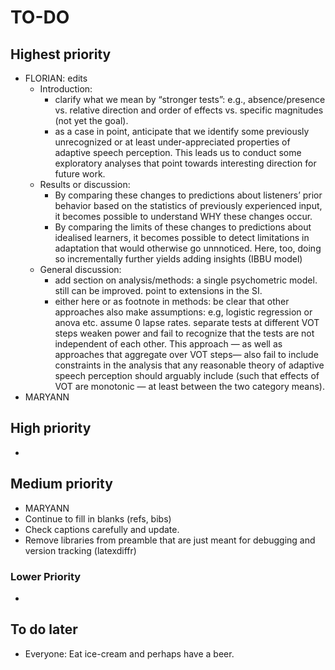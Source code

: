 <!-- Do NOT knit this document. It is part of a larger document. Instead knit the main document (my-apa-formatted-article) -->

# TO-DO

## Highest priority
 * FLORIAN: edits
   * Introduction: 
     * clarify what we mean by "stronger tests": e.g., absence/presence vs. relative direction and order of effects vs. specific magnitudes (not yet the goal). 
     * as a case in point, anticipate that we identify some previously unrecognized or at least under-appreciated properties of adaptive speech perception. This leads us to conduct some exploratory analyses that point towards interesting direction for future work. 
     
   * Results or discussion:
     * By comparing these changes to predictions about listeners' prior behavior based on the statistics of previously experienced input, it becomes possible to understand WHY these changes occur.
     * By comparing the limits of these changes to predictions about idealised learners, it becomes possible to detect limitations in adaptation that would otherwise go unnnoticed. Here, too, doing so incrementally further yields adding insights (IBBU model)
     
   * General discussion:
     * add section on analysis/methods: a single psychometric model. still can be improved. point to extensions in the SI.
     * either here or as footnote in methods: be clear that other approaches also make assumptions: e.g, logistic regression or anova etc. assume 0 lapse rates. separate tests at different VOT steps weaken power and fail to recognize that the tests are not independent of each other. This approach --- as well as approaches that aggregate over VOT steps--- also fail to include constraints in the analysis that any reasonable theory of adaptive speech perception should arguably include (such that effects of VOT are monotonic --- at least between the two category means).


 * MARYANN
 
## High priority
  * 


## Medium priority

 * MARYANN
  * Continue to fill in blanks (refs, bibs)
  * Check captions carefully and update.
  * Remove libraries from preamble that are just meant for debugging and version tracking (latexdiffr)


### Lower Priority
  * 

## To do later
  
  * Everyone: Eat ice-cream and perhaps have a beer.
